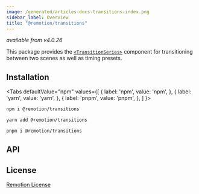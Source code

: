 ```yaml
---
image: /generated/articles-docs-transitions-index.png
sidebar_label: Overview
title: "@remotion/transitions"
---
```


_available from v4.0.26_


This package provides the [`<TransitionSeries>`](/docs/transitions/transitionseries) component for transitioning between two scenes as well as timing presets.

## Installation

<Tabs defaultValue="npm" values={[
{ label: 'npm', value: 'npm', },
{ label: 'yarn', value: 'yarn', },
{ label: 'pnpm', value: 'pnpm', },
]
}>
<TabItem value="npm">

```bash
npm i @remotion/transitions
```

</TabItem>
<TabItem value="yarn">

```bash
yarn add @remotion/transitions
```

</TabItem>
<TabItem value="pnpm">

```bash
pnpm i @remotion/transitions
```

</TabItem>
</Tabs>

## API

<TableOfContents />

## License

[Remotion License](https://remotion.dev/license)
